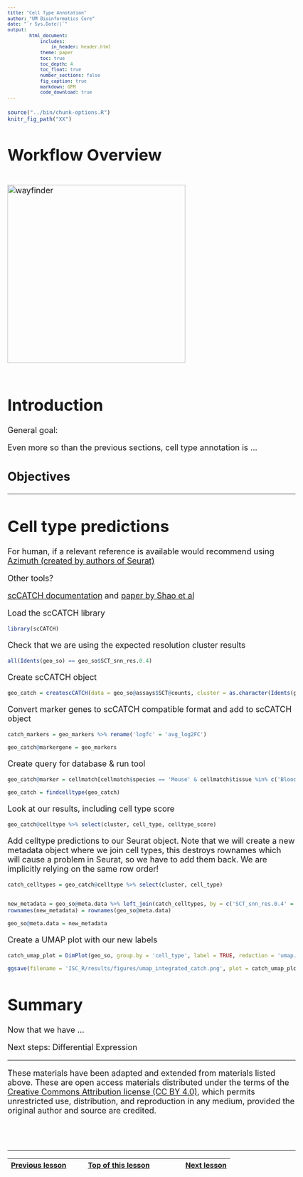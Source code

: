 ```yaml
---
title: "Cell Type Annotation"
author: "UM Bioinformatics Core"
date: "`r Sys.Date()`"
output:
        html_document:
            includes:
                in_header: header.html
            theme: paper
            toc: true
            toc_depth: 4
            toc_float: true
            number_sections: false
            fig_caption: true
            markdown: GFM
            code_download: true
---
```


<style type="text/css">
body, td {
   font-size: 18px;
}
code.r{
  font-size: 12px;
}
pre {
  font-size: 12px
}
</style>

```r
source("../bin/chunk-options.R")
knitr_fig_path("XX")
```

# Workflow Overview {.unlisted .unnumbered}

<br/>
<img src="images/wayfinder/wayfinder.png" alt="wayfinder" style="height: 400px;"/>
<br/>
<br/>

# Introduction

General goal:

<!-- Point out possible gaps between how single-cell data is presented versus the reality of running an analysis
E.g. Papers might report final filtering thresholds, but our process for choosing those is likely to be more iterative -->

Even more so than the previous sections, cell type annotation is ...

## Objectives

<!--Add specific goals for section-->

----

# Cell type predictions

<!-- [OSCA](https://bioconductor.org/books/3.15/OSCA.basic/cell-type-annotation.html) "The most challenging task in scRNA-seq data analysis is arguably the interpretation of the results. Obtaining clusters of cells is fairly straightforward, but it is more difficult to determine what biological state is represented by each of those clusters. Doing so requires us to bridge the gap between the current dataset and prior biological knowledge, and the latter is not always available in a consistent and quantitative manner. Indeed, even the concept of a “cell type” is not clearly defined, with most practitioners possessing a “I’ll know it when I see it” intuition that is not amenable to computational analysis. As such, interpretation of scRNA-seq data is often manual and a common bottleneck in the analysis workflow." -->

<!--For mouse, we often use scCATCH-->

<!--More options for human samples than mouse-->

For human, if a relevant reference is available would recommend using [Azimuth (created by authors of Seurat)](https://azimuth.hubmapconsortium.org/) <!-- and [10x tutorial](https://www.10xgenomics.com/analysis-guides/automated-cell-type-annotation-from-r-to-loupe-using-louper) that includes example of using Azimuth -->

Other tools?

<!-- [sc best practices](https://www.sc-best-practices.org/cellular_structure/annotation.html#automated-annotation) -->

<!-- [OSCA](https://bioconductor.org/books/3.15/OSCA.basic/cell-type-annotation.html#assigning-cell-labels-from-reference-data) "A conceptually straightforward annotation approach is to compare the single-cell expression profiles with previously annotated reference datasets. Labels can then be assigned to each cell in our uncharacterized test dataset based on the most similar reference sample(s), for some definition of “similar”. This is a standard classification challenge that can be tackled by standard machine learning techniques such as random forests and support vector machines. Any published and labelled RNA-seq dataset (bulk or single-cell) can be used as a reference, though its reliability depends greatly on the expertise of the original authors who assigned the labels in the first place.

In this section, we will demonstrate the use of the SingleR method (Aran et al. 2019) for cell type annotation. This method assigns labels to cells based on the reference samples with the highest Spearman rank correlations, using only the marker genes between pairs of labels to focus on the relevant differences between cell types. It also performs a fine-tuning step for each cell where the correlations are recomputed with just the marker genes for the top-scoring labels. This aims to resolve any ambiguity between those labels by removing noise from irrelevant markers for other labels. Further details can be found in the SingleR book from which most of the examples here are derived." -->


<!-- [Ouyang](https://ouyanglab.com/singlecell/clust.html#annotating-clusters)

# Using scCATCH

<!--- add context about scCATCH--->

[scCATCH documentation](https://github.com/ZJUFanLab/scCATCH/wiki) and [paper by Shao et al](https://www.ncbi.nlm.nih.gov/pmc/articles/PMC7031312/)

Load the scCATCH library
```r
library(scCATCH)
```

Check that we are using the expected resolution cluster results
```r
all(Idents(geo_so) == geo_so$SCT_snn_res.0.4)
```

Create scCATCH object
```r
geo_catch = createscCATCH(data = geo_so@assays$SCT@counts, cluster = as.character(Idents(geo_so)))
```

Convert marker genes to scCATCH compatible format and add to scCATCH object
```r
catch_markers = geo_markers %>% rename('logfc' = 'avg_log2FC')

geo_catch@markergene = geo_markers
```

Create query for database & run tool
```r
geo_catch@marker = cellmatch[cellmatch$species == 'Mouse' & cellmatch$tissue %in% c('Blood', 'Peripheral Blood', 'Muscle', 'Skeletal muscle', 'Epidermis', 'Skin'), ]

geo_catch = findcelltype(geo_catch)
```


Look at our results, including cell type score
```r
geo_catch@celltype %>% select(cluster, cell_type, celltype_score)
```

Add celltype predictions to our Seurat object. Note that we will create a new metadata object where we join cell types, this destroys rownames which will cause a problem in Seurat, so we have to add them back. We are implicitly relying on the same row order!
```r
catch_celltypes = geo_catch@celltype %>% select(cluster, cell_type)


new_metadata = geo_so@meta.data %>% left_join(catch_celltypes, by = c('SCT_snn_res.0.4' = 'cluster'))
rownames(new_metadata) = rownames(geo_so@meta.data)

geo_so@meta.data = new_metadata 
```

Create a UMAP plot with our new labels
```r
catch_umap_plot = DimPlot(geo_so, group.by = 'cell_type', label = TRUE, reduction = 'umap.sct.integrated.rpca')

ggsave(filename = 'ISC_R/results/figures/umap_integrated_catch.png', plot = catch_umap_plot, width = 8, height = 7, units = 'in')
```



# Summary

Now that we have ... 

Next steps: Differential Expression



----

These materials have been adapted and extended from materials listed above. These are open access materials distributed under the terms of the [Creative Commons Attribution license (CC BY 4.0)](http://creativecommons.org/licenses/by/4.0/), which permits unrestricted use, distribution, and reproduction in any medium, provided the original author and source are credited.

<br/>
<br/>
<hr/>
| [Previous lesson](06-MarkerVisualization.html) | [Top of this lesson](#top) | [Next lesson](08-DifferentialExpression.html) |
| :--- | :----: | ---: |

